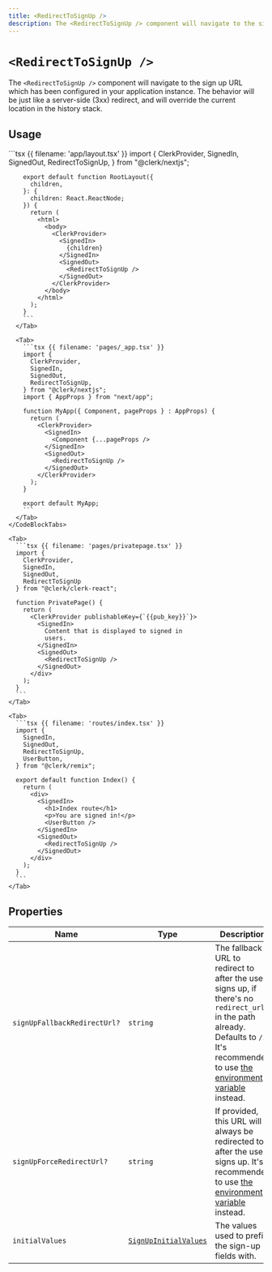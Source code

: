 ```yaml
---
title: <RedirectToSignUp />
description: The <RedirectToSignUp /> component will navigate to the sign up URL which has been configured in your application instance. The behavior will be just like a server-side (3xx) redirect, and will override the current location in the history stack.
---
```


# `<RedirectToSignUp />`

The `<RedirectToSignUp />` component will navigate to the sign up URL which has been configured in your application instance. The behavior will be just like a server-side (3xx) redirect, and will override the current location in the history stack.

## Usage

<InjectKeys>
  <Tabs type="framework" items={["Next.js", "React", "Remix"]}>
    <CodeBlockTabs options={["App Router", "Pages Router"]}>
      <Tab>
        ```tsx {{ filename: 'app/layout.tsx' }}
        import {
          ClerkProvider,
          SignedIn,
          SignedOut,
          RedirectToSignUp,
        } from "@clerk/nextjs";

        export default function RootLayout({
          children,
        }: {
          children: React.ReactNode;
        }) {
          return (
            <html>
              <body>
                <ClerkProvider>
                  <SignedIn>
                    {children}
                  </SignedIn>
                  <SignedOut>
                    <RedirectToSignUp />
                  </SignedOut>
                </ClerkProvider>
              </body>
            </html>
          );
        }
        ```
      </Tab>

      <Tab>
        ```tsx {{ filename: 'pages/_app.tsx' }}
        import {
          ClerkProvider,
          SignedIn,
          SignedOut,
          RedirectToSignUp,
        } from "@clerk/nextjs";
        import { AppProps } from "next/app";

        function MyApp({ Component, pageProps } : AppProps) {
          return (
            <ClerkProvider>
              <SignedIn>
                <Component {...pageProps />
              </SignedIn>
              <SignedOut>
                <RedirectToSignUp />
              </SignedOut>
            </ClerkProvider>
          );
        }

        export default MyApp;
        ```
      </Tab>
    </CodeBlockTabs>

    <Tab>
      ```tsx {{ filename: 'pages/privatepage.tsx' }}
      import {
        ClerkProvider,
        SignedIn,
        SignedOut,
        RedirectToSignUp
      } from "@clerk/clerk-react";

      function PrivatePage() {
        return (
          <ClerkProvider publishableKey={`{{pub_key}}`}>
            <SignedIn>
              Content that is displayed to signed in
              users.
            </SignedIn>
            <SignedOut>
              <RedirectToSignUp />
            </SignedOut>
          </div>
        );
      }
      ```
    </Tab>

    <Tab>
      ```tsx {{ filename: 'routes/index.tsx' }}
      import {
        SignedIn,
        SignedOut,
        RedirectToSignUp,
        UserButton,
      } from "@clerk/remix";

      export default function Index() {
        return (
          <div>
            <SignedIn>
              <h1>Index route</h1>
              <p>You are signed in!</p>
              <UserButton />
            </SignedIn>
            <SignedOut>
              <RedirectToSignUp />
            </SignedOut>
          </div>
        );
      }
      ```
    </Tab>
  </Tabs>
</InjectKeys>

## Properties

| Name | Type | Description |
| - | - | - |
| `signUpFallbackRedirectUrl?` | `string` | The fallback URL to redirect to after the user signs up, if there's no `redirect_url` in the path already. Defaults to `/`. It's recommended to use [the environment variable](/docs/deployments/clerk-environment-variables#sign-in-and-sign-up-redirects) instead. |
| `signUpForceRedirectUrl?` | `string` | If provided, this URL will always be redirected to after the user signs up. It's recommended to use [the environment variable](/docs/deployments/clerk-environment-variables#sign-in-and-sign-up-redirects) instead. |
| `initialValues` | [`SignUpInitialValues`](/docs/references/javascript/types/sign-up-initial-values) | The values used to prefill the sign-up fields with. |
